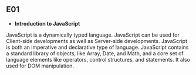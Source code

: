 ## E01

- **Introduction to JavaScript**

JavaScript is a dynamically typed language. JavaScript can be used for Client-side developments as well as Server-side developments. JavaScript is both an imperative and declarative type of language. JavaScript contains a standard library of objects, like Array, Date, and Math, and a core set of language elements like operators, control structures, and statements. It also used for DOM manipulation.